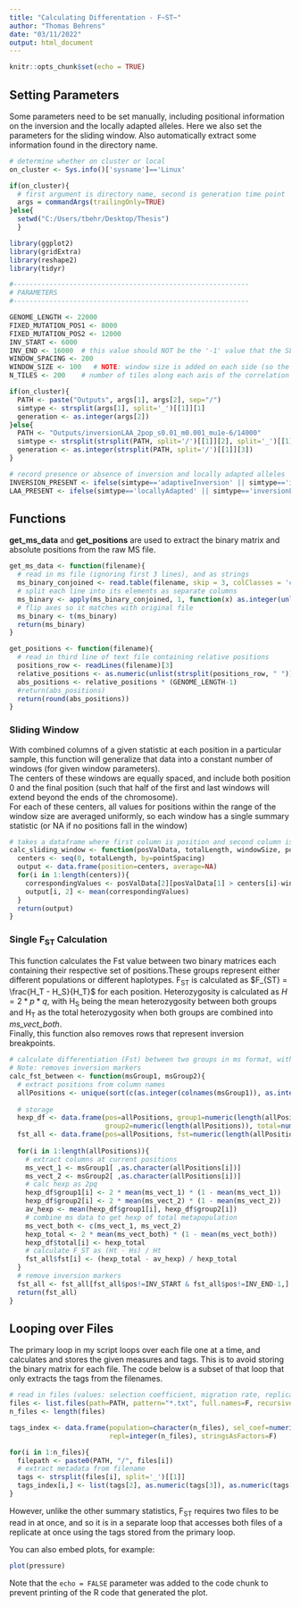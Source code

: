 ```yaml
---
title: "Calculating Differentation - F~ST~"
author: "Thomas Behrens"
date: "03/11/2022"
output: html_document
---
```


```r
knitr::opts_chunk$set(echo = TRUE)
```

## Setting Parameters

Some parameters need to be set manually, including positional information on the inversion and the locally adapted alleles. Here we also set the parameters for the sliding window. Also automatically extract some information found in the directory name.

```r
# determine whether on cluster or local
on_cluster <- Sys.info()['sysname']=='Linux'

if(on_cluster){
  # first argument is directory name, second is generation time point
  args = commandArgs(trailingOnly=TRUE)
}else{
  setwd("C:/Users/tbehr/Desktop/Thesis")
  }

library(ggplot2)
library(gridExtra)
library(reshape2)
library(tidyr)

#-----------------------------------------------------------
# PARAMETERS
#-----------------------------------------------------------

GENOME_LENGTH <- 22000
FIXED_MUTATION_POS1 <- 8000
FIXED_MUTATION_POS2 <- 12000
INV_START <- 6000
INV_END <- 16000  # this value should NOT be the '-1' value that the SLiM script uses. This script does that correction later
WINDOW_SPACING <- 200
WINDOW_SIZE <- 100   # NOTE: window size is added on each side (so the full size is more like twice this value)
N_TILES <- 200    # number of tiles along each axis of the correlation heatmap

if(on_cluster){
  PATH <- paste("Outputs", args[1], args[2], sep="/")
  simtype <- strsplit(args[1], split='_')[[1]][1]
  generation <- as.integer(args[2])
}else{
  PATH <- "Outputs/inversionLAA_2pop_s0.01_m0.001_mu1e-6/14000"
  simtype <- strsplit(strsplit(PATH, split='/')[[1]][2], split='_')[[1]][1]
  generation <- as.integer(strsplit(PATH, split='/')[[1]][3])
}

# record presence or absence of inversion and locally adapted alleles
INVERSION_PRESENT <- ifelse(simtype=='adaptiveInversion' || simtype=='inversionLAA' ,TRUE, FALSE)
LAA_PRESENT <- ifelse(simtype=='locallyAdapted' || simtype=='inversionLAA' ,TRUE, FALSE)

```

## Functions

**get_ms_data** and **get_positions** are used to extract the binary matrix and absolute positions from the raw MS file.

```r
get_ms_data <- function(filename){
  # read in ms file (ignoring first 3 lines), and as strings
  ms_binary_conjoined <- read.table(filename, skip = 3, colClasses = 'character')
  # split each line into its elements as separate columns
  ms_binary <- apply(ms_binary_conjoined, 1, function(x) as.integer(unlist(strsplit(x,""))))
  # flip axes so it matches with original file
  ms_binary <- t(ms_binary)
  return(ms_binary)
}

get_positions <- function(filename){
  # read in third line of text file containing relative positions
  positions_row <- readLines(filename)[3]
  relative_positions <- as.numeric(unlist(strsplit(positions_row, " "))[-1])
  abs_positions <- relative_positions * (GENOME_LENGTH-1)
  #return(abs_positions)
  return(round(abs_positions))
}
```

### Sliding Window

With combined columns of a given statistic at each position in a particular sample, this function will generalize that data into a constant number of windows (for given window parameters).  
The centers of these windows are equally spaced, and include both position 0 and the final position (such that half of the first and last windows will extend beyond the ends of the chromosome).  
For each of these centers, all values for positions within the range of the window size are averaged uniformly, so each window has a single summary statistic (or NA if no positions fall in the window)  

```r
# takes a dataframe where first column is position and second column is the value
calc_sliding_window <- function(posValData, totalLength, windowSize, pointSpacing){
  centers <- seq(0, totalLength, by=pointSpacing)
  output <- data.frame(position=centers, average=NA)
  for(i in 1:length(centers)){
    correspondingValues <- posValData[2][posValData[1] > centers[i]-windowSize & posValData[1] <= centers[i]+windowSize]
    output[i, 2] <- mean(correspondingValues)
  }
  return(output)
}
```

### Single F~ST~ Calculation

This function calculates the Fst value between two binary matrices each containing their respective set of positions.These groups represent either different populations or different haplotypes. 
F~ST~ is calculated as $F_{ST} = \frac{H_T - H_S}{H_T}$ for each position. Heterozygosity is calculated as $H = 2 * p *q$, with H~S~ being the mean heterozygosity between both groups and H~T~ as the total heterozygosity when both groups are combined into *ms_vect_both*.  
Finally, this function also removes rows that represent inversion breakpoints. 

```r
# calculate differentiation (Fst) between two groups in ms format, with column names of their positions
# Note: removes inversion markers
calc_fst_between <- function(msGroup1, msGroup2){
  # extract positions from column names
  allPositions <- unique(sort(c(as.integer(colnames(msGroup1)), as.integer(colnames(msGroup2)))))
  
  # storage
  hexp_df <- data.frame(pos=allPositions, group1=numeric(length(allPositions)), 
                        group2=numeric(length(allPositions)), total=numeric(length(allPositions)))
  fst_all <- data.frame(pos=allPositions, fst=numeric(length(allPositions)))
  
  for(i in 1:length(allPositions)){
    # extract columns at current positions
    ms_vect_1 <- msGroup1[ ,as.character(allPositions[i])]
    ms_vect_2 <- msGroup2[ ,as.character(allPositions[i])]
    # calc hexp as 2pq
    hexp_df$group1[i] <- 2 * mean(ms_vect_1) * (1 - mean(ms_vect_1))
    hexp_df$group2[i] <- 2 * mean(ms_vect_2) * (1 - mean(ms_vect_2))
    av_hexp <- mean(hexp_df$group1[i], hexp_df$group2[i])
    # combine ms data to get hexp of total metapopulation
    ms_vect_both <- c(ms_vect_1, ms_vect_2)
    hexp_total <- 2 * mean(ms_vect_both) * (1 - mean(ms_vect_both))
    hexp_df$total[i] <- hexp_total
    # calculate F_ST as (Ht - Hs) / Ht
    fst_all$fst[i] <- (hexp_total - av_hexp) / hexp_total
  }
  # remove inversion markers
  fst_all <- fst_all[fst_all$pos!=INV_START & fst_all$pos!=INV_END-1,]
  return(fst_all)
}
```

## Looping over Files

The primary loop in my script loops over each file one at a time, and calculates and stores the given measures and tags. This is to avoid storing the binary matrix for each file. The code below is a subset of that loop that only extracts the tags from the filenames.

``` r
# read in files (values: selection coefficient, migration rate, replicate #)
files <- list.files(path=PATH, pattern="*.txt", full.names=F, recursive=FALSE)
n_files <- length(files)

tags_index <- data.frame(population=character(n_files), sel_coef=numeric(n_files), migration=numeric(n_files), 
                         repl=integer(n_files), stringsAsFactors=F)

for(i in 1:n_files){
  filepath <- paste0(PATH, "/", files[i])
  # extract metadata from filename
  tags <- strsplit(files[i], split='_')[[1]]
  tags_index[i,] <- list(tags[2], as.numeric(tags[3]), as.numeric(tags[4]), as.integer(tags[5]))
}
```


However, unlike the other summary statistics, F~ST~ requires two files to be read in at once, and so it is in a separate loop that accesses both files of a replicate at once using the tags stored from the primary loop.




You can also embed plots, for example:

```r
plot(pressure)
```

Note that the `echo = FALSE` parameter was added to the code chunk to prevent printing of the R code that generated the plot.

